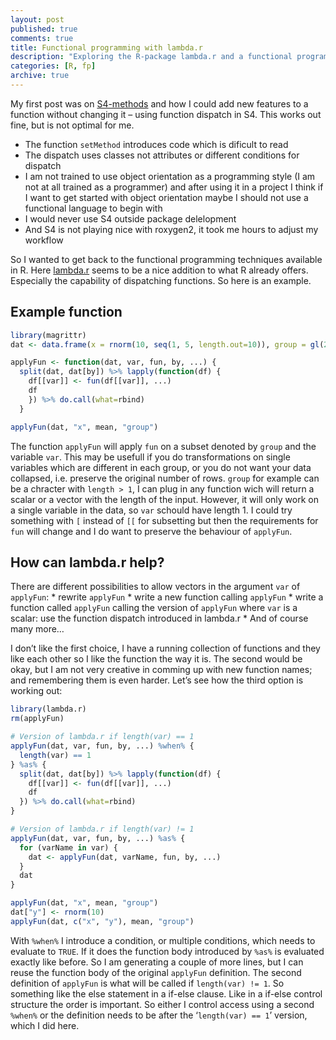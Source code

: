 ```yaml
---
layout: post
published: true
comments: true
title: Functional programming with lambda.r
description: "Exploring the R-package lambda.r and a functional programming style for data manipulation."
categories: [R, fp]
archive: true
---
```


My first post was on [S4-methods](/Introducing-S4-Methods/) and how I could add new features to a function without changing it -- using function dispatch in S4. This works out fine, but is not optimal for me.

- The function `setMethod` introduces code which is dificult to read
- The dispatch uses classes not attributes or different conditions for dispatch
- I am not trained to use object orientation as a programming style (I am not at all trained as a programmer) and after using it in a project I think if I want to get started with object orientation maybe I should not use a functional language to begin with
- I would never use S4 outside package delelopment
- And S4 is not playing nice with roxygen2, it took me hours to adjust my workflow

So I wanted to get back to the functional programming techniques available in R. Here [lambda.r](http://cran.r-project.org/web/packages/lambda.r/index.html) seems to be a nice addition to what R already offers. Especially the capability of dispatching functions. So here is an example.

## Example function

```r
library(magrittr)
dat <- data.frame(x = rnorm(10, seq(1, 5, length.out=10)), group = gl(2, 5))

applyFun <- function(dat, var, fun, by, ...) {
  split(dat, dat[by]) %>% lapply(function(df) {
    df[[var]] <- fun(df[[var]], ...)
    df
    }) %>% do.call(what=rbind)
  }

applyFun(dat, "x", mean, "group")
```

The function `applyFun` will apply `fun` on a subset denoted by `group` and the variable `var`. This may be usefull if you do transformations on single variables which are different in each group, or you do not want your data collapsed, i.e. preserve the original number of rows. `group` for example can be a chracter with `length > 1`, I can plug in any function wich will return a scalar or a vector with the length of the input. However, it will only work on a single variable in the data, so `var` schould have length 1. I could try something with `[` instead of `[[` for subsetting but then the requirements for `fun` will change and I do want to preserve the behaviour of `applyFun`.

## How can lambda.r help?

There are different possibilities to allow vectors in the argument `var` of `applyFun`:
* rewrite `applyFun`
* write a new function calling `applyFun`
* write a function called `applyFun` calling the version of `applyFun` where `var` is a scalar: use the function dispatch introduced in lambda.r
* And of course many more...

I don't like the first choice, I have a running collection of functions and they like each other so I like the function the way it is. The second would be okay, but I am not very creative in comming up with new function names; and remembering them is even harder. Let's see how the third option is working out:

```r
library(lambda.r)
rm(applyFun)

# Version of lambda.r if length(var) == 1
applyFun(dat, var, fun, by, ...) %when% {
  length(var) == 1
} %as% {
  split(dat, dat[by]) %>% lapply(function(df) {
    df[[var]] <- fun(df[[var]], ...)
    df
  }) %>% do.call(what=rbind)
}

# Version of lambda.r if length(var) != 1
applyFun(dat, var, fun, by, ...) %as% {
  for (varName in var) {
    dat <- applyFun(dat, varName, fun, by, ...)
  }
  dat
}

applyFun(dat, "x", mean, "group")
dat["y"] <- rnorm(10)
applyFun(dat, c("x", "y"), mean, "group")
```

With `%when%` I introduce a condition, or multiple conditions, which needs to evaluate to `TRUE`. If it does the function body introduced by `%as%` is evaluated exactly like before. So I am generating a couple of more lines, but I can reuse the function body of the original `applyFun` definition. The second definition of `applyFun` is what will be called if `length(var) != 1`. So something like the else statement in a if-else clause. Like in a if-else control structure the order is important. So either I control access using a second `%when%` or the definition needs to be after the '`length(var) == 1`' version, which I did here.
